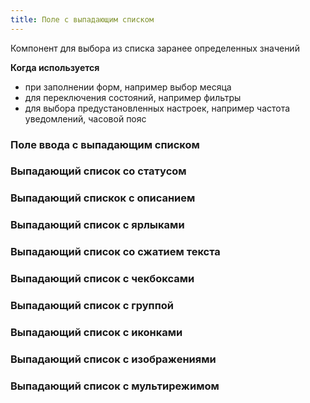 ```yaml
---
title: Поле с выпадающим списком
---
```


Компонент для выбора из списка заранее определенных значений

**Когда используется**

- при заполнении форм, например выбор месяца
- для переключения состояний, например фильтры
- для выбора предустановленных настроек, например частота уведомлений, часовой пояс

### Поле ввода с выпадающим списком
<Sandbox projectId="uxcomponents_select_input_select" />

### Выпадающий список со статусом
<Sandbox projectId="uxcomponents_select_status" />

### Выпадающий спискок с описанием
<Sandbox projectId="uxcomponents_select_with_description" />

### Выпадающий список с ярлыками
<Sandbox projectId="uxcomponents_select_badges" />

### Выпадающий список со сжатием текста
<Sandbox projectId="uxcomponents_select_pressed_text" />

### Выпадающий список с чекбоксами
<Sandbox projectId="uxcomponents_select_checkboxes" />

### Выпадающий список с группой
<Sandbox projectId="uxcomponents_select_groups" />

### Выпадающий список с иконками
<Sandbox projectId="uxcomponents_select_icons" />

### Выпадающий список с изображениями
<Sandbox projectId="uxcomponents_select_images" />

### Выпадающий список с мультирежимом
<Sandbox projectId="uxcomponents_select_multi" />
